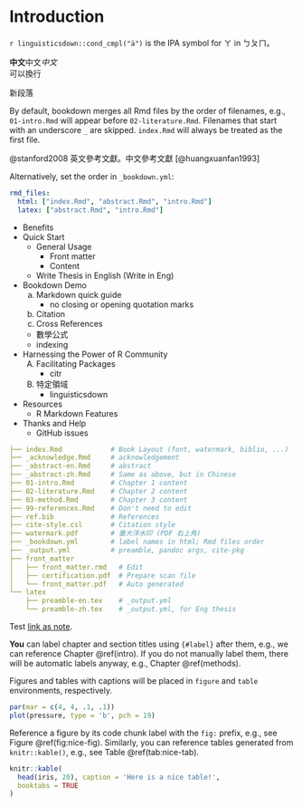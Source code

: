 # Introduction {#intro}

`r linguisticsdown::cond_cmpl("ä")`
is the IPA symbol for ㄚ in ㄅㄆㄇ。

**中文**中文*中文*  
可以換行

新段落

By default, bookdown merges all Rmd files by the order of filenames, e.g., `01-intro.Rmd` will appear before `02-literature.Rmd`. Filenames that start with an underscore `_` are skipped. `index.Rmd` will always be treated as the first file.

@stanford2008 英文參考文獻。中文參考文獻 [@huangxuanfan1993]

Alternatively, set the order in `_bookdown.yml`:

```yaml
rmd_files:
  html: ["index.Rmd", "abstract.Rmd", "intro.Rmd"]
  latex: ["abstract.Rmd", "intro.Rmd"]
```

- Benefits
- Quick Start
    - General Usage
        - Front matter
        - Content
    - Write Thesis in English (Write in Eng)
- Bookdown Demo
    a) Markdown quick guide
        - no closing or opening quotation marks
    a) Citation
    a) Cross References
    - 數學公式
    - indexing
- Harnessing the Power of R Community
    A) Facilitating Packages
        - citr
    A) 特定領域
        - linguisticsdown
- Resources
    - R Markdown Features
- Thanks and Help
    - GitHub issues

```yaml
├── index.Rmd            # Book Layout (font, watermark, biblio, ...)
├── _acknowledge.Rmd     # acknowledgement
├── _abstract-en.Rmd     # abstract
├── _abstract-zh.Rmd     # Same as above, but in Chinese
├── 01-intro.Rmd         # Chapter 1 content
├── 02-literature.Rmd    # Chapter 2 content
├── 03-method.Rmd        # Chapter 3 content
├── 99-references.Rmd    # Don't need to edit
├── ref.bib              # References
├── cite-style.csl       # Citation style
├── watermark.pdf        # 臺大浮水印 (PDF 右上角)   
├── _bookdown.yml        # label names in html; Rmd files order
├── _output.yml          # preamble, pandoc args, cite-pkg
├── front_matter
│   ├── front_matter.rmd   # Edit
│   ├── certification.pdf  # Prepare scan file
│   └── front_matter.pdf   # Auto generated
└── latex
    ├── preamble-en.tex    # _output.yml
    └── preamble-zh.tex    # _output.yml, for Eng thesis
```


Test [link as note](http://pandoc.org/MANUAL.html#variables-for-latex).

**You** can label chapter and section titles using `{#label}` after them, e.g., we can reference Chapter \@ref(intro). If you do not manually label them, there will be automatic labels anyway, e.g., Chapter \@ref(methods).



Figures and tables with captions will be placed in `figure` and `table` environments, respectively.

```r
par(mar = c(4, 4, .1, .1))
plot(pressure, type = 'b', pch = 19)
```

Reference a figure by its code chunk label with the `fig:` prefix, e.g., see Figure \@ref(fig:nice-fig). Similarly, you can reference tables generated from `knitr::kable()`, e.g., see Table \@ref(tab:nice-tab).

```r
knitr::kable(
  head(iris, 20), caption = 'Here is a nice table!',
  booktabs = TRUE
)
```



